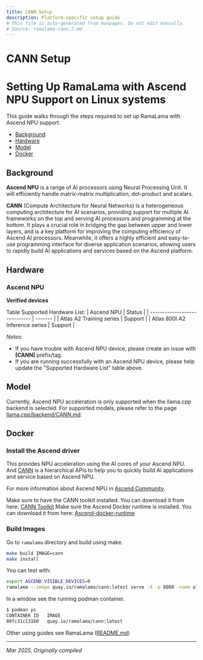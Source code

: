 ```yaml
---
title: CANN Setup
description: Platform-specific setup guide
# This file is auto-generated from manpages. Do not edit manually.
# Source: ramalama-cann.7.md
---
```


# CANN Setup

# Setting Up RamaLama with Ascend NPU Support on Linux systems

This guide walks through the steps required to set up RamaLama with Ascend NPU support.
 - [Background](#background)
 - [Hardware](#hardware)
 - [Model](#model)
 - [Docker](#docker)
## Background

**Ascend NPU** is a range of AI processors using Neural Processing Unit. It will efficiently handle matrix-matrix multiplication, dot-product and scalars.

**CANN** (Compute Architecture for Neural Networks) is a heterogeneous computing architecture for AI scenarios, providing support for multiple AI frameworks on the top and serving AI processors and programming at the bottom. It plays a crucial role in bridging the gap between upper and lower layers, and is a key platform for improving the computing efficiency of Ascend AI processors. Meanwhile, it offers a highly efficient and easy-to-use programming interface for diverse application scenarios, allowing users to rapidly build AI applications and services based on the Ascend platform.

## Hardware

### Ascend NPU

**Verified devices**

Table Supported Hardware List:
| Ascend NPU                     | Status  |
| -----------------------------  | ------- |
| Atlas A2 Training series       | Support |
| Atlas 800I A2 Inference series | Support |

*Notes:*

- If you have trouble with Ascend NPU device, please create an issue with **[CANN]** prefix/tag.
- If you are running successfully with an Ascend NPU device, please help update the "Supported Hardware List" table above.

## Model
Currently, Ascend NPU acceleration is only supported when the llama.cpp backend is selected. For supported models, please refer to the page [llama.cpp/backend/CANN.md](https://github.com/ggml-org/llama.cpp/blob/master/docs/backend/CANN.md).

## Docker
### Install the Ascend driver
This provides NPU acceleration using the AI cores of your Ascend NPU. And [CANN](https://www.hiascend.com/en/software/cann) is a hierarchical APIs to help you to quickly build AI applications and service based on Ascend NPU.

For more information about Ascend NPU in [Ascend Community](https://www.hiascend.com/en/).

Make sure to have the CANN toolkit installed. You can download it from here: [CANN Toolkit](https://www.hiascend.com/developer/download/community/result?module=cann)
Make sure the Ascend Docker runtime is installed. You can download it from here: [Ascend-docker-runtime](https://www.hiascend.com/document/detail/en/mindx-dl/300/dluserguide/clusterscheduling/dlug_installation_02_000025.html)

### Build Images
Go to `ramalama` directory and build using make.
```bash
make build IMAGE=cann
make install
```

You can test with:
```bash
export ASCEND_VISIBLE_DEVICES=0
ramalama --image quay.io/ramalama/cann:latest serve -d -p 8080 -name ollama://smollm:135m
```

In a window see the running podman container.
```bash
$ podman ps
CONTAINER ID   IMAGE                                                         COMMAND                  CREATED             STATUS             PORTS                                          NAMES
80fc31c131b0   quay.io/ramalama/cann:latest                                  "/bin/bash -c 'expor…"   About an hour ago   Up About an hour                                                  ame
```

Other using guides see RamaLama ([README.md](https://github.com/containers/ramalama/blob/main/README.md))

---

*Mar 2025, Originally compiled*